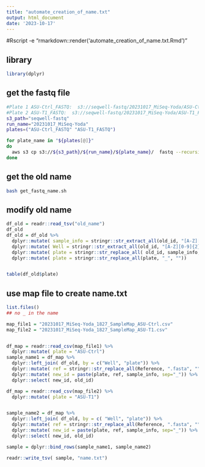 ```yaml
---
title: "automate_creation_of_name.txt"
output: html_document
date: '2023-10-17'
---
```


#Rscript -e "rmarkdown::render('automate_creation_of_name.txt.Rmd')"

## library
```r
library(dplyr)
```




## get the fastq file
```bash

#Plate 1 ASU-Ctrl_FASTQ:  s3://seqwell-fastq/20231017_MiSeq-Yoda/ASU-Ctrl_FASTQ/
#Plate 2 ASU-T1_FASTQ:  s3://seqwell-fastq/20231017_MiSeq-Yoda/ASU-T1_FASTQ/
s3_path="seqwell-fastq"
run_name="20231017_MiSeq-Yoda"
plates=("ASU-Ctrl_FASTQ" "ASU-T1_FASTQ")

for plate_name in "${plates[@]}"
do
  aws s3 cp s3://${s3_path}/${run_name}/${plate_name}/  fastq --recursive
done

```




## get the old name
```bash


bash get_fastq_name.sh


```




## modify old name
```r

df_old = readr::read_tsv("old_name")
df_old
df_old = df_old %>% 
  dplyr::mutate( sample_info = stringr::str_extract_all(old_id, "[A-Z][0-9]{2}_R[1,2]_001.fastq.gz", simplify = T)) %>% 
  dplyr::mutate( Well = stringr::str_extract_all(old_id, "[A-Z][0-9]{2}", simplify =T )) %>% 
  dplyr::mutate( plate = stringr::str_replace_all( old_id, sample_info, "")) %>% 
  dplyr::mutate( plate = stringr::str_replace_all(plate, "_", ""))


table(df_old$plate)
```



## use map file to create name.txt
```r
list.files()
## no _ in the name

map_file1 = "20231017_MiSeq-Yoda_1827_SampleMap_ASU-Ctrl.csv"
map_file2 = "20231017_MiSeq-Yoda_1827_SampleMap_ASU-T1.csv"


df_map = readr::read_csv(map_file1) %>% 
  dplyr::mutate( plate = "ASU-Ctrl")
sample_name1 = df_map %>% 
  dplyr::left_join( df_old, by = c("Well", "plate")) %>% 
  dplyr::mutate( ref = stringr::str_replace_all(Reference, ".fasta", "")) %>% 
  dplyr::mutate( new_id = paste(plate, ref, sample_info, sep="_")) %>% 
  dplyr::select( new_id, old_id)

df_map = readr::read_csv(map_file2) %>% 
  dplyr::mutate( plate = "ASU-T1")


sample_name2 = df_map %>% 
  dplyr::left_join( df_old, by = c( "Well", "plate")) %>% 
  dplyr::mutate( ref = stringr::str_replace_all(Reference, ".fasta", "")) %>% 
  dplyr::mutate( new_id = paste(plate, ref, sample_info, sep="_")) %>% 
  dplyr::select( new_id, old_id)

sample = dplyr::bind_rows(sample_name1, sample_name2)

readr::write_tsv( sample, "name.txt")

```
